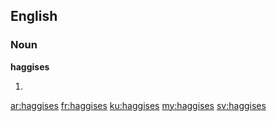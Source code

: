 ==English==

===Noun===
'''haggises'''

# {{plural of|haggis}}

[[ar:haggises]]
[[fr:haggises]]
[[ku:haggises]]
[[my:haggises]]
[[sv:haggises]]